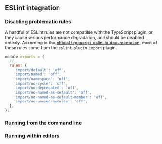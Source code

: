 ## ESLint integration

### Disabling problematic rules

A handful of ESLint rules are not compatible with the TypeScript plugin, or they cause serious
performance degradation, and should be disabled entirely. According to the
[official typescript-eslint.io documentation](https://typescript-eslint.io/docs/linting/troubleshooting#eslint-plugin-import),
most of these rules come from the `eslint-plugin-import` plugin.

```js title=".eslintrc.js"
module.exports = {
  // ...
  rules: {
    'import/default': 'off',
    'import/named': 'off',
    'import/namespace': 'off',
    'import/no-cycle': 'off',
    'import/no-deprecated': 'off',
    'import/no-named-as-default': 'off',
    'import/no-named-as-default-member': 'off',
    'import/no-unused-modules': 'off',
  },
};
```

### Running from the command line

### Running within editors
